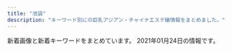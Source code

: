 ```yaml
---
title: "池袋"
description: "キーワード別にの巨乳アジアン・チャイナエステ嬢情報をまとめました。"
---
```


新着画像と新着キーワードをまとめています。
2021年01月24日の情報です。

<DmmAffiliateIns />
<KeywordTable
  shops={
    [
    {
        "url": "http://es-manzokudou.com/",
        "name": "\u6e80\u8db3\u5802",
        "img_links": [
            "http://es-manzokudou.com/uploads/ce9c20b274548d8d7fc88ffba3feb6b8.jpg",
            "http://es-manzokudou.com/uploads/1e5aff376576a255098bc7597386a028.jpg",
            "http://es-manzokudou.com/uploads/6eeb47bf176bb33d310cc4b85e6877cd.jpg",
            "http://es-manzokudou.com/images/index_27.jpg",
            "http://es-manzokudou.com/uploads/efbc511fca65f9baeae51ee52426cc0e.jpg",
            "http://es-manzokudou.com/uploads/c7f77c3ead6ef13dab668a39ed78609c.jpg",
            "http://es-manzokudou.com/uploads/36735dc9d436a790f344c57635a3a44f.jpg",
            "http://es-manzokudou.com/images/index_05.jpg",
            "http://es-manzokudou.com/images/index_21.jpg",
            "http://es-manzokudou.com/uploads/4a9bc6863322924a09070162269c7415.jpg",
            "http://es-manzokudou.com/uploads/0b1795e88117182a477ab05f88143541.jpg",
            "http://es-manzokudou.com/images/index_09.jpg",
            "http://es-manzokudou.com/uploads/b7f36d45469210b381ecb79a0e05a347.jpg",
            "http://es-manzokudou.com/uploads/0796672f7c59948334658998a3c55cdb.jpg",
            "http://es-manzokudou.com/uploads/7b043aa15c9a9920550a2b92ec6be546.jpg",
            "http://es-manzokudou.com/uploads/9f77b9b12f9cf11fcb013974ba368064.jpg",
            "http://es-manzokudou.com/images/index_19.jpg",
            "http://es-manzokudou.com/uploads/200f500725d3f15233d981ad9b5e6b9a.jpg",
            "http://es-manzokudou.com/uploads/33e3f16ac4ad0cce4991bcbf73f4ed57.jpg",
            "http://es-manzokudou.com/images/index_28.jpg",
            "http://es-manzokudou.com/images/index_15.jpg",
            "http://es-manzokudou.com/uploads/d0fdd8f6b16eaf7d5013c7d285fed2e3.jpg",
            "http://es-manzokudou.com/uploads/356177edff3d3b7efc4a77022debc8aa.jpg",
            "http://es-manzokudou.com/images/index_24.jpg",
            "http://es-manzokudou.com/uploads/848e0db3804d1d3c823537204d67f5aa.jpg",
            "http://es-manzokudou.com/images/index_11.jpg",
            "http://es-manzokudou.com/images/index_08.jpg",
            "http://es-manzokudou.com/images/index_16.jpg",
            "http://es-manzokudou.com/images/girls_09.jpg",
            "http://es-manzokudou.com/uploads/c92c85411d427aeda4e82379f413bfc5.jpg",
            "http://es-manzokudou.com/uploads/b3126b220ec550d17cf3d4ceaa0d5f91.jpg",
            "http://es-manzokudou.com/images/index_23.jpg",
            "http://es-manzokudou.com/images/service_09.jpg",
            "http://es-manzokudou.com/images/index_03.jpg",
            "http://es-manzokudou.com/uploads/f66d763bd48ac5f51969e4311ac7af5c.jpg",
            "http://es-manzokudou.com/uploads/801bf12e5eb5d7775a0d06c4314059a8.jpg",
            "http://es-manzokudou.com/images/interior_10.jpg",
            "http://es-manzokudou.com/images/info_07.png",
            "http://es-manzokudou.com/images/index_06.jpg",
            "http://es-manzokudou.com/uploads/275d5f397baa63db8424c86d5d6237cf.jpg",
            "http://es-manzokudou.com/uploads/4638ddb6f986a671b148647ba616100a.jpg",
            "http://es-manzokudou.com/images/info_01.png",
            "http://es-manzokudou.com/uploads/7284e4ffc051cbb8c074a8c30390ce68.jpg",
            "http://es-manzokudou.com/uploads/209ba11412c2c128b5dfbdb8cfef6faa.jpg",
            "http://es-manzokudou.com/uploads/62c2e989f1be95fc8e01be85b464d514.jpg",
            "http://es-manzokudou.com/images/info_05.png",
            "http://es-manzokudou.com/uploads/de54f16df04e0df8ae07ab990b8c9fd2.jpg",
            "http://es-manzokudou.com/images/info_02.png",
            "http://es-manzokudou.com/uploads/dedff2c11ab7aaa841a9cf2747a8406c.jpg",
            "http://es-manzokudou.com/images/link_09.jpg",
            "http://es-manzokudou.com/uploads/6d01aeb80d9d599f91829439c8d1cce9.jpg",
            "http://es-manzokudou.com/images/info_04.png",
            "http://es-manzokudou.com/uploads/e0558d7d118d3983ed620237423a6a17.jpg",
            "http://es-manzokudou.com/images/index_22.jpg",
            "http://es-manzokudou.com/images/index_04.jpg",
            "http://es-manzokudou.com/uploads/da9811a4171f2ec42d7c9a8567e79d8c.jpg",
            "http://es-manzokudou.com/images/index_17.jpg",
            "http://es-manzokudou.com/images/info_09.png",
            "http://es-manzokudou.com/images/index_07.jpg",
            "http://es-manzokudou.com/images/index_13.jpg",
            "http://es-manzokudou.com/uploads/88aa8f906b0332cb40ad4429c8e7b758.jpg",
            "http://es-manzokudou.com/images/index_31.jpg",
            "http://es-manzokudou.com/uploads/40fc21d31595f51aaf89793b1f68617b.jpg",
            "http://es-manzokudou.com/uploads/e29aa67ee54566513e4e34114bfdc7b9.jpg",
            "http://es-manzokudou.com/images/index_01.jpg",
            "http://es-manzokudou.com/uploads/13ab049cc45dea80b43d33b6b7108f00.jpg",
            "http://es-manzokudou.com/images/interior_09.jpg",
            "http://es-manzokudou.com/images/index_14.jpg",
            "http://es-manzokudou.com/uploads/8ec0af3b4889c07ab76ccbed51b2b813.jpg",
            "http://es-manzokudou.com/uploads/d71f74498ca17396d022ba9a4df966f3.jpg",
            "http://es-manzokudou.com/uploads/0d826c16062de1388c242e2f77eb7cd6.jpg",
            "http://es-manzokudou.com/images/index_02.jpg",
            "http://es-manzokudou.com/images/girls_11.jpg",
            "http://www.cmfm2.jp/images/over_thumb_l.png",
            "http://es-manzokudou.com/images/service_10.jpg",
            "http://es-manzokudou.com/images/index_30.jpg",
            "http://es-manzokudou.com/images/index_29.jpg",
            "http://es-manzokudou.com/uploads/d89fe15ae91cbe6757df76651ba2bafb.jpg",
            "http://es-manzokudou.com/uploads/8a1fb58d0b110680c2356994ca8efb25.jpg",
            "http://es-manzokudou.com/uploads/59a8a61377564fb64b48427e84e4243f.jpg"
        ],
        "keywords": {
            "D": 7,
            "87": 8,
            "84": 1,
            "88": 2,
            "C": 10,
            "86": 7
        },
        "station": "JR\u6c60\u888b\u99c5\u6771\u53e3"
    },
    {
        "img_links": [
            "http://tsukinokoi.com/img/staff/155818741107218300.jpg",
            "http://tsukinokoi.com/img/staff/148586605222864500.jpg",
            "http://tsukinokoi.com/img/staff/148586605226742500.jpg",
            "http://tsukinokoi.com/img/staff/155204782386136400.jpg",
            "http://tsukinokoi.com/img/staff/155611310658540500.jpg",
            "http://tsukinokoi.com/img/staff/154673852166026500.jpg",
            "http://tsukinokoi.com/images/bar_staff.png",
            "http://tsukinokoi.com/images/bar_top.png",
            "http://tsukinokoi.com/img/staff/153079932824200700.jpg",
            "http://tsukinokoi.com/img/staff/151584629124140300.jpg",
            "http://tsukinokoi.com/img/staff/144652745411466600.jpg",
            "http://tsukinokoi.com/images/news3.png",
            "http://tsukinokoi.com/images/event/2020/m01.png",
            "http://tsukinokoi.com/images/news1.png",
            "http://tsukinokoi.com/img/staff/152008703796356600.jpg",
            "http://tsukinokoi.com/img/staff/142919725579809100.png",
            "http://tsukinokoi.com/img/staff/148256052554824000.jpg",
            "http://tsukinokoi.com/images/QRcode.png",
            "http://tsukinokoi.com/images/bar_gallery.png",
            "http://tsukinokoi.com/images/pickupGirl2014.png",
            "http://tsukinokoi.com/img/staff/148073918839938900.jpg",
            "http://tsukinokoi.com/img/staff/160622584020640000.jpg"
        ],
        "station": "JR\u6c60\u888b\u99c5\u897f\u53e3",
        "name": "\u6708\u306e\u604b",
        "url": "http://tsukinokoi.com/",
        "keywords": {
            "\u30bb\u30af\u30b7\u30fc": 1
        }
    },
    {
        "url": "http://koi.este.work/",
        "img_links": [
            "http://koi.este.work/mens-esthe.png",
            "http://koi.este.work/2/uploadimg/1577672563.jpg",
            "http://koi.este.work/2/uploadimg/1565558725.jpg",
            "http://koi.este.work/tennai3.jpg",
            "http://koi.este.work/b_girl.png",
            "http://koi.este.work/top.jpg",
            "http://koi.este.work/2/uploadimg/1579481243.jpg",
            "http://koi.este.work/2/uploadimg/1601879728.jpg",
            "http://koi.este.work/tennai.png",
            "http://koi.este.work/tennai2.jpg",
            "http://momipara.jp/img/link/momi88.jpg",
            "http://koi.este.work/t1.jpg",
            "http://koi.este.work/up_5_3_0.jpg",
            "http://koi.este.work/tennai4.jpg",
            "http://koi.este.work/t3.jpg",
            "http://koi.este.work/b_news.png"
        ],
        "name": "\u604b",
        "keywords": {
            "85": 6,
            "C": 12,
            "D": 18,
            "86": 6,
            "83": 18
        },
        "station": "JR\u6c60\u888b\u99c5\u897f\u53e3"
    },
    {
        "img_links": [
            "https://www.aroma-angels.net/images/mc_1_1_268.jpg",
            "https://www.aroma-angels.net/images/up_5_26_0.jpg",
            "https://www.aroma-angels.net/images/ml_11_1_314.jpg",
            "https://www.aroma-angels.net/images/ml_11_1_1338.jpg",
            "https://www.aroma-angels.net/images/mc_1_2_105.jpg",
            "https://www.aroma-angels.net/images/mt_10_1_105.jpg",
            "https://www.aroma-angels.net/images/up_5_25_0.jpg",
            "https://www.aroma-angels.net/images/ml_11_1_2202.jpg",
            "https://www.aroma-angels.net/images/ml_11_1_1411.jpg",
            "https://www.aroma-angels.net/images/mc_1_1_508.jpg",
            "https://www.aroma-angels.net/images/mc_1_1_2202.jpg",
            "https://www.aroma-angels.net/images/up_5_14_0.jpg",
            "https://www.aroma-angels.net/images/up_5_12_0.jpg",
            "https://www.aroma-angels.net/images/ml_11_1_446.jpg",
            "https://www.aroma-angels.net/images/mc_1_2_1092.jpg",
            "https://www.aroma-angels.net/images/mc_1_1_208.jpg",
            "https://www.aroma-angels.net/images/ml_11_1_241.jpg",
            "https://www.aroma-angels.net/images/mc_1_1_1285.jpg",
            "https://www.aroma-angels.net/images/ml_11_1_144.jpg",
            "https://www.aroma-angels.net/images/ml_11_1_105.jpg",
            "https://www.aroma-angels.net/images/ml_11_1_960.jpg",
            "https://www.aroma-angels.net/images/link/link_27.jpg",
            "https://www.aroma-angels.net/images/mc_1_2_314.jpg",
            "https://www.aroma-angels.net/images/mc_1_2_144.jpg",
            "https://www.aroma-angels.net/images/ml_11_1_1064.jpg",
            "https://www.aroma-angels.net/images/up_5_5_0.jpg",
            "https://www.aroma-angels.net/images/up_5_27_0.jpg",
            "https://www.aroma-angels.net/images/up_5_15_0.jpg",
            "https://www.aroma-angels.net/images/mc_1_1_882.jpg",
            "https://www.aroma-angels.net/asset/img/top.jpg",
            "https://www.aroma-angels.net/images/mc_1_1_425.jpg",
            "https://www.aroma-angels.net/images/mt_10_1_446.jpg",
            "https://estama.jp/assets_new/default/pc/img/page/link/estama_200_40.png",
            "https://www.aroma-angels.net/images/mt_10_1_144.jpg",
            "https://www.aroma-angels.net/images/ml_11_1_505.jpg",
            "https://www.aroma-angels.net/asset/img/spacer_gallery.png",
            "https://www.aroma-angels.net/images/mt_10_1_505.jpg",
            "https://www.aroma-angels.net/images/mc_1_1_1092.jpg",
            "https://www.aroma-angels.net/images/ml_11_1_268.jpg",
            "https://menlog.net/link/menlog20040.jpg",
            "https://www.aroma-angels.net/images/ml_11_1_1698.jpeg",
            "https://www.aroma-angels.net/images/up_5_6_0.jpg",
            "https://www.aroma-angels.net/images/up_5_22_0.jpg",
            "https://www.aroma-angels.net/images/mc_1_3_314.jpg",
            "https://www.aroma-angels.net/images/up_5_18_0.jpg",
            "https://www.aroma-angels.net/images/ml_11_1_445.jpg",
            "https://www.aroma-angels.net/images/up_5_19_0.jpg",
            "https://www.aroma-angels.net/images/mc_1_1_314.jpg",
            "https://www.aroma-angels.net/images/mc_1_1_1011.jpg",
            "https://www.aroma-angels.net/images/ml_11_1_208.jpg",
            "https://www.aroma-angels.net/images/ml_11_1_882.jpg",
            "https://www.aroma-angels.net/images/link/link_34.jpg",
            "https://www.aroma-angels.net/asset/img/spacer900x360.png",
            "https://www.aroma-angels.net/images/up_5_17_0.jpg",
            "https://www.aroma-angels.net/images/link/link_31.jpg",
            "https://www.aroma-angels.net/images/ml_11_1_508.jpg",
            "https://www.aroma-angels.net/images/mc_1_1_105.jpg",
            "https://www.aroma-angels.net/images/mc_1_1_144.jpg",
            "https://www.aroma-angels.net/images/up_5_8_0.jpg",
            "https://www.aroma-angels.net/images/up_5_7_0.jpg",
            "https://www.aroma-angels.net/images/ml_11_1_425.jpg",
            "https://www.aroma-angels.net/images/ml_11_1_1285.jpg",
            "https://www.aroma-angels.net/images/mt_10_1_508.jpg",
            "https://www.aroma-angels.net/asset/img/spacer300x450.png",
            "https://www.aroma-angels.net/asset/img/top2.jpg",
            "https://www.aroma-angels.net/images/ml_11_1_239.jpg",
            "https://www.aroma-angels.net/images/up_5_13_0.jpg",
            "https://www.aroma-angels.net/images/ml_11_1_507.jpg",
            "https://www.aroma-angels.net/images/link/link_19.jpg",
            "https://www.aroma-angels.net/images/up_5_11_0.jpeg",
            "https://www.aroma-angels.net/images/ml_11_1_240.jpg",
            "https://www.aroma-angels.net/images/link/link_15.jpg",
            "https://www.aroma-angels.net/images/mc_1_1_505.jpg",
            "https://www.aroma-angels.net/images/up_5_23_0.jpg",
            "https://www.aroma-angels.net/images/mc_1_1_445.jpg",
            "https://www.aroma-angels.net/images/mc_1_2_268.jpg",
            "https://www.aroma-angels.net/images/mc_1_2_445.jpg",
            "https://www.aroma-angels.net/images/up_5_10_0.jpg",
            "https://www.aroma-angels.net/images/mc_1_1_446.jpg",
            "https://www.aroma-angels.net/images/ml_11_1_1011.jpg",
            "https://www.aroma-angels.net/images/ml_11_1_506.jpg",
            "https://www.aroma-angels.net/images/ml_11_1_1092.jpg",
            "https://www.aroma-angels.net/images/ml_11_1_1272.jpg",
            "https://www.aroma-angels.net/images/up_5_9_0.jpg"
        ],
        "name": "AromaAngels\uff5e\u6c60\u888b\u30a2\u30ed\u30de\u30a8\u30f3\u30b8\u30a7\u30eb\u30ba\uff5e",
        "station": "JR\u6c60\u888b\u99c5\u897f\u53e3",
        "keywords": {
            "D": 15,
            "85": 10,
            "E": 2,
            "83": 2,
            "87": 6,
            "86": 6,
            "C": 45,
            "88": 5
        },
        "url": "https://www.aroma-angels.net/"
    },
    {
        "img_links": [
            "http://salon-arm.com/img/att.jpg",
            "http://salon-arm.com/pic/head.png",
            "http://salon-arm.com/staff/ai/01.jpg",
            "http://salon-arm.com/staff/yuuka/01mb.jpg",
            "http://salon-arm.com/staff/saya/01mb.jpg",
            "http://salon-arm.com/staff/rika/01.jpg",
            "http://salon-arm.com/staff/emi/01mb.jpg",
            "http://salon-arm.com/staff/kaori/01mb.jpg",
            "http://salon-arm.com/staff/mai/01mb.jpg",
            "http://salon-arm.com/i/files/homeimg.jpg",
            "http://salon-arm.com/staff/reina/01.jpg",
            "http://salon-arm.com/staff/ringo/01mb.jpg",
            "http://salon-arm.com/staff/yuuka/01.jpg",
            "http://salon-arm.com/staff/mai/01.jpg",
            "http://salon-arm.com/staff/ai/01mb.jpg",
            "http://salon-arm.com/img/ttl_concept.png",
            "http://salon-arm.com/staff/ichigo/01mb.jpg",
            "http://salon-arm.com/staff/nana/01.jpg",
            "http://salon-arm.com/pic/top.png",
            "http://salon-arm.com/staff/ichigo/01.jpg",
            "http://salon-arm.com/img/ttl_staff.png",
            "http://salon-arm.com/staff/nana/01mb.jpg",
            "http://salon-arm.com/staff/saya/01.jpg",
            "http://salon-arm.com/staff/kaori/01.jpg",
            "http://salon-arm.com/staff/midori/01.jpg",
            "http://salon-arm.com/staff/reina/01mb.jpg",
            "http://salon-arm.com/img/ttl_mobile.png",
            "http://salon-arm.com/staff/midori/01mb.jpg",
            "http://salon-arm.com/img/ttl_line.png",
            "http://salon-arm.com/staff/emi/01.jpg",
            "http://salon-arm.com/img/ttl_tnew.png",
            "http://salon-arm.com/staff/rika/01mb.jpg",
            "http://salon-arm.com/staff/ringo/01.jpg"
        ],
        "station": "JR\u6c60\u888b\u99c5\u897f\u53e3",
        "keywords": {
            "C": 21
        },
        "name": "\u30a2\u30ed\u30de\u30ed\u30de\u30f3\u30b9",
        "url": "http://salon-arm.com/"
    },
    {
        "name": "\u6e80\u6708\u5802",
        "station": "JR\u6c60\u888b\u99c5\u897f\u53e3",
        "img_links": [
            "http://mangetsudou.tyo.cm/photos/sites/90/2019/12/2019122604555915.jpg",
            "http://mangetsudou.tyo.cm/images/news1.jpg",
            "http://mangetsudou.tyo.cm/images/mobile.jpg",
            "http://mangetsudou.tyo.cm/images/room3.jpg",
            "http://mangetsudou.tyo.cm/images/room4.jpg",
            "http://mangetsudou.tyo.cm/images/s_staff.jpg",
            "http://mangetsudou.tyo.cm/photos/sites/90/2019/12/2019122604283512.jpg",
            "http://mangetsudou.tyo.cm/images/room5.jpg",
            "http://mangetsudou.tyo.cm/images/s_link.jpg",
            "http://mangetsudou.tyo.cm/images/news3.jpg",
            "http://mangetsudou.tyo.cm/photos/sites/90/2019/12/2019122604250975.jpg",
            "http://mangetsudou.tyo.cm/images/room6.jpg",
            "http://mangetsudou.tyo.cm/images/pick.jpg",
            "http://mangetsudou.tyo.cm/images/top.jpg",
            "http://mangetsudou.tyo.cm/images/news.jpg",
            "http://mangetsudou.tyo.cm/photos/sites/90/2019/12/2019122604250927.jpg",
            "http://mangetsudou.tyo.cm/images/room1.jpg",
            "http://mangetsudou.tyo.cm/images/room2.jpg"
        ],
        "url": "http://mangetsudou.tyo.cm/",
        "keywords": {
            "84": 4,
            "D": 2,
            "80": 2,
            "C": 18,
            "83": 2
        }
    },
    {
        "station": "JR\u6c60\u888b\u99c5\u6771\u53e3",
        "keywords": {},
        "url": "http://manian-ikebukuro.com/",
        "img_links": [
            "http://manian-ikebukuro.com/image/cast/cast_74_2_l.jpg",
            "http://manian-ikebukuro.com/image/cast/cast_70_1_s.jpg",
            "http://manian-ikebukuro.com/image/cast/10x10.jpg",
            "http://manian-ikebukuro.com/image/cast/cast_64_1_l.jpg",
            "http://manian-ikebukuro.com/img/news3.png",
            "http://manian-ikebukuro.com/img/spSite.jpg",
            "http://manian-ikebukuro.com/image/cast/cast_80_2_l.jpg",
            "http://manian-ikebukuro.com/img/QRcode.png",
            "http://manian-ikebukuro.com/img/pickupGirl.png",
            "http://manian-ikebukuro.com/image/cast/cast_70_1_l.jpg",
            "http://manian-ikebukuro.com/image/cast/cast_71_1_l.jpg",
            "http://manian-ikebukuro.com/image/cast/cast_6_1_l.jpg",
            "http://manian-ikebukuro.com/image/cast/cast_64_1_s.jpg",
            "http://manian-ikebukuro.com/image/cast/cast_69_1_l.jpg",
            "http://manian-ikebukuro.com/image/cast/no_image.jpg",
            "http://manian-ikebukuro.com/image/cast/cast_74_1_s.jpg",
            "http://manian-ikebukuro.com/image/cast/cast_80_1_l.jpg",
            "http://manian-ikebukuro.com/img/news1.png",
            "http://manian-ikebukuro.com/sp/img/tel.png",
            "http://manian-ikebukuro.com/image/cast/cast_70_2_l.jpg",
            "http://manian-ikebukuro.com/image/cast/cast_68_1_s.jpg",
            "http://manian-ikebukuro.com/image/cast/cast_6_2_l.jpg",
            "http://manian-ikebukuro.com/image/cast/cast_6_1_s.jpg",
            "http://manian-ikebukuro.com/image/cast/cast_71_1_s.jpg",
            "http://manian-ikebukuro.com/image/cast/cast_73_1_l.jpg",
            "http://manian-ikebukuro.com/image/cast/cast_68_2_l.jpg",
            "http://manian-ikebukuro.com/image/cast/cast_73_1_s.jpg",
            "http://manian-ikebukuro.com/image/cast/cast_67_2_l.jpg",
            "http://manian-ikebukuro.com/image/cast/cast_75_1_l.jpg",
            "http://manian-ikebukuro.com/img/header0.jpg",
            "http://manian-ikebukuro.com/image/cast/cast_68_1_l.jpg",
            "http://manian-ikebukuro.com/image/cast/cast_77_1_l.jpg",
            "http://manian-ikebukuro.com/img/tel.png",
            "http://manian-ikebukuro.com/img/bar_profile.png",
            "http://manian-ikebukuro.com/image/cast/cast_75_1_s.jpg",
            "http://manian-ikebukuro.com/image/cast/cast_74_1_l.jpg",
            "http://manian-ikebukuro.com/image/cast/cast_77_2_l.jpg",
            "http://manian-ikebukuro.com/image/cast/cast_67_1_s.jpg",
            "http://manian-ikebukuro.com/img/bar_staff.png",
            "http://manian-ikebukuro.com/image/cast/cast_80_1_s.jpg",
            "http://manian-ikebukuro.com/image/cast/cast_47_1_l.jpg",
            "http://manian-ikebukuro.com/image/cast/cast_69_2_l.jpg",
            "http://manian-ikebukuro.com/image/cast/cast_63_1_s.jpg",
            "http://manian-ikebukuro.com/image/cast/cast_77_1_s.jpg",
            "http://manian-ikebukuro.com/image/cast/cast_64_2_l.jpg",
            "http://manian-ikebukuro.com/image/cast/cast_73_2_l.jpg",
            "http://manian-ikebukuro.com/image/cast/cast_69_1_s.jpg",
            "http://manian-ikebukuro.com/img/line1.jpg",
            "http://manian-ikebukuro.com/image/cast/cast_47_2_l.jpg",
            "http://manian-ikebukuro.com/image/cast/cast_67_1_l.jpg",
            "http://manian-ikebukuro.com/image/cast/cast_47_1_s.jpg",
            "http://manian-ikebukuro.com/image/cast/cast_75_2_l.jpg",
            "http://manian-ikebukuro.com/image/cast/cast_2_1_s.jpg",
            "http://manian-ikebukuro.com/image/cast/cast_71_2_l.jpg"
        ],
        "name": "\u6d17\u4f53\u30de\u30cb\u30a2"
    },
    {
        "name": "CoCo8 \u30b3\u30b3\u30a8\u30a4\u30c8",
        "img_links": [
            "http://www.coco-8.jp/_src/36820891/cam3.png",
            "http://www.coco-8.jp/_src/36742640/b.png",
            "http://www.coco-8.jp/_src/36741636/5.jpg",
            "http://www.coco-8.jp/_src/36742638/b.png",
            "http://www.coco-8.jp/_src/36746692/g3.jpg",
            "http://www.coco-8.jp/_src/36741639/2.jpg",
            "http://www.coco-8.jp/_src/36742642/b.png",
            "http://www.coco-8.jp/_src/36742780/s3.jpg",
            "http://www.coco-8.jp/_src/36746641/risa.jpg",
            "http://www.coco-8.jp/_src/36741671/2.jpg",
            "http://www.coco-8.jp/_src/36742714/s2.jpg",
            "http://www.coco-8.jp/_src/37791754/smartselect_20191212-140919_wechat.jpg",
            "http://www.coco-8.jp/_src/36746379/aki.jpg",
            "http://www.coco-8.jp/_src/36746682/g.jpg",
            "http://www.coco-8.jp/_src/36742462/5.jpg",
            "http://www.coco-8.jp/_src/37791773/wechatimg437_20201113100952153.jpg",
            "http://www.coco-8.jp/_src/36742458/1.jpg",
            "http://www.coco-8.jp/_src/36746704/g5.png",
            "http://www.coco-8.jp/_src/36742791/s4.jpg",
            "http://www.coco-8.jp/_src/36742644/sayuri.jpg",
            "http://www.coco-8.jp/_src/49977665/wechatimg437_20201113100952153.jpg",
            "http://www.coco-8.jp/_src/36741638/4.jpg",
            "http://www.coco-8.jp/_src/36746320/sayuri.jpg",
            "http://www.coco-8.jp/_src/36742655/down.png",
            "http://www.coco-8.jp/_src/36741678/down.png",
            "http://www.coco-8.jp/_src/36746635/iwa1.jpg",
            "http://www.coco-8.jp/_src/36742658/s1.jpg",
            "http://www.coco-8.jp/_src/36741674/5.jpg",
            "http://www.coco-8.jp/_src/36746714/b.png",
            "http://www.coco-8.jp/_src/36746395/lineline.png",
            "http://www.coco-8.jp/_src/36741640/1.jpg",
            "http://www.coco-8.jp/_src/36741637/3.jpg",
            "http://www.coco-8.jp/_src/36742459/2.jpg",
            "http://www.coco-8.jp/_src/36743040/s5.jpg",
            "http://www.coco-8.jp/_src/36742630/b.png",
            "http://www.coco-8.jp/_src/36712010/sayuri.jpg",
            "http://www.coco-8.jp/_src/36746345/maya.jpg",
            "http://www.coco-8.jp/_src/36746331/lineline.png",
            "http://www.coco-8.jp/_src/36746732/road2.png",
            "http://www.coco-8.jp/_src/36746351/lineline.png",
            "http://www.coco-8.jp/_src/36746633/lineline.png",
            "http://www.coco-8.jp/_src/36746636/iwa1.jpg",
            "http://www.coco-8.jp/_src/36741672/4.jpg",
            "http://www.coco-8.jp/_src/49977786/wechatimg336_20201102105038881.jpg",
            "http://www.coco-8.jp/_src/49977785/wechatimg336_20201102105038881.jpg",
            "http://www.coco-8.jp/_src/36741673/3.jpg",
            "http://www.coco-8.jp/_src/36813492/cam2.jpg",
            "http://www.coco-8.jp/_src/36746639/lineline.png",
            "http://www.coco-8.jp/_src/36742461/4.jpg",
            "http://www.coco-8.jp/_src/49977789/lineline.png",
            "http://www.coco-8.jp/_src/36815290/cam.png",
            "http://www.coco-8.jp/_src/36820892/cam3.png",
            "http://www.coco-8.jp/_src/36746688/g2.jpg",
            "http://www.coco-8.jp/_src/36746346/maya.jpg",
            "http://www.coco-8.jp/_src/36746702/g6.jpg",
            "http://www.coco-8.jp/_src/36741670/1.jpg",
            "http://www.coco-8.jp/_src/36746380/aki.jpg",
            "http://www.coco-8.jp/_src/36746397/mei1.jpg",
            "http://www.coco-8.jp/_src/36742460/3.jpg",
            "http://www.coco-8.jp/_src/37791774/wechatimg437_20201113100952153.jpg",
            "http://www.coco-8.jp/_src/49977773/wechatimg437_20201113100952153.jpg",
            "http://www.coco-8.jp/_src/36746642/risa.jpg",
            "http://www.coco-8.jp/_src/36813493/cam2.jpg",
            "http://www.coco-8.jp/_src/37791789/lineline.png",
            "http://www.coco-8.jp/_src/36746398/mei1.jpg",
            "http://www.coco-8.jp/_src/36742636/b.png",
            "http://www.coco-8.jp/_src/49632727/wechatimg336_20201102105038881.jpg",
            "http://www.coco-8.jp/_src/36745876/pic1.jpg",
            "http://www.coco-8.jp/_src/36746644/lineline.png",
            "http://www.coco-8.jp/_src/36745880/pic2.jpg",
            "http://www.coco-8.jp/_src/49632559/wechatimg336_20201102105038881.jpg"
        ],
        "keywords": {
            "90": 1,
            "86": 2,
            "88": 1
        },
        "url": "http://www.coco-8.jp/",
        "station": "JR\u6c60\u888b\u99c5\u897f\u53e3"
    },
    {
        "keywords": {
            "82": 1,
            "C": 19,
            "86": 1,
            "87": 1,
            "88": 1,
            "83": 3,
            "85": 2,
            "84": 2
        },
        "url": "http://awakoku.net/",
        "img_links": [
            "http://awakoku.net/girls/ami1.jpg",
            "http://awakoku.net/girls/nagisa2.jpg",
            "http://awakoku.net/girls/nana2.jpg",
            "http://awakoku.net/girls/misaki1.jpg",
            "http://awakoku.net/girls/hana1.jpg",
            "http://awakoku.net/girls/kana2.jpg",
            "http://manpuku-web2.sakura.ne.jp/awakoku/image/header.jpg",
            "http://awakoku.net/girls/yuri1.jpg",
            "http://awakoku.net/girls/mina1.jpg",
            "http://awakoku.net/girls/nana1.jpg",
            "http://awakoku.net/girls/hana2.jpg",
            "http://awakoku.net/girls/noimage.jpg",
            "http://awakoku.net/image/pickup.jpg",
            "http://awakoku.net/girls/kana1.jpg",
            "http://awakoku.net/girls/yuri2.jpg",
            "http://awakoku.net/girls/yumi.jpg",
            "http://awakoku.net/girls/nagisa1.jpg",
            "http://awakoku.net/girls/mina2.jpg",
            "http://awakoku.net/girls/misaki2.jpg"
        ],
        "name": "\u30a2\u30ef\u56fd\u515a",
        "station": "JR\u6c60\u888b\u99c5\u897f\u53e3"
    },
    {
        "station": "JR\u6c60\u888b\u99c5\u897f\u53e3",
        "url": "http://monaliza.xyz/",
        "keywords": {
            "C": 8
        },
        "name": "MONA\u30fbLIZA \u30e2\u30ca\u30fb\u30ea\u30b6",
        "img_links": [
            "http://monaliza.xyz/images/r02.jpg",
            "http://monaliza.xyz/images/index_c3.jpg",
            "http://monaliza.xyz/images/index_c2.jpg",
            "http://monaliza.xyz/images/gallery_image01b.jpg",
            "http://monaliza.xyz/images/r01.jpg",
            "http://monaliza.xyz/images/r03.jpg",
            "http://monaliza.xyz/images/yuki.jpg",
            "http://monaliza.xyz/images/aoyi.jpg",
            "http://monaliza.xyz/images/r04.jpg",
            "http://monaliza.xyz/images/g4.jpg",
            "http://monaliza.xyz/images/top.jpg",
            "http://monaliza.xyz/images/mobile.jpg",
            "http://monaliza.xyz/images/g6.jpg",
            "http://monaliza.xyz/images/g7.jpg",
            "http://monaliza.xyz/images/index_c1.jpg"
        ]
    },
    {
        "url": "https://www.relax-es.net/",
        "station": "JR\u6c60\u888b\u99c5\u897f\u53e3(\u5317)",
        "img_links": [
            "https://www.relax-es.net/img/uploadfile/imgpc01601601975.jpg",
            "https://www.relax-es.net/w160-p400/img/uploadfile/imgpc01601602269.jpg",
            "https://www.relax-es.net/img/bana02.jpg",
            "https://www.relax-es.net/img/bana07.jpg",
            "https://www.relax-es.net/img/bana03.jpg",
            "https://www.relax-es.net/w90-p90/img/uploadfile/imgpc01608535826.jpg",
            "https://www.relax-es.net/w160-p400/img/uploadfile/imgpc01601942105.jpg",
            "https://www.relax-es.net/img/uploadfile/imgpc01608535783.jpg",
            "https://www.relax-es.net/img/num1.png",
            "https://www.relax-es.net/img/uploadfile/img_1601600707.jpg",
            "https://www.relax-es.net/img/syscard.png",
            "https://www.relax-es.net/w90-p90/img/uploadfile/imgpc01601602676.jpg",
            "https://www.relax-es.net/img/kantan.jpg",
            "https://www.relax-es.net/img/icon/new.png",
            "https://www.relax-es.net/w90-p90/img/uploadfile/imgpc01608535783.jpg",
            "https://www.relax-es.net/img/companioncoment.png",
            "https://www.relax-es.net/w160-p400/img/uploadfile/imgpc01601602188.jpg",
            "https://www.relax-es.net/img/uploadfile/imgpc01601602188.jpg",
            "https://www.relax-es.net/img/uploadfile/imgpc01601942105.jpg",
            "https://www.relax-es.net/img/uploadfile/imgpc01601602761.jpg",
            "https://www.relax-es.net/img/uploadfile/imgpc01601602676.jpg",
            "https://www.relax-es.net/w300-p200/img/uploadfile/imgpc01601602761.jpg",
            "https://www.relax-es.net/w160-p400/img/uploadfile/imgpc01601942123.jpg",
            "https://www.relax-es.net/w160-p400/img/uploadfile/imgpc01608535915.jpg",
            "https://www.relax-es.net/w160-p400/img/uploadfile/imgpc01601602443.jpg",
            "https://www.relax-es.net/w90-p90/img/uploadfile/imgpc01601603008.jpg",
            "https://www.relax-es.net/w90-p90/img/uploadfile/imgpc01601602326.jpg",
            "https://www.relax-es.net/img/bana01.jpg",
            "https://www.relax-es.net/w90-p90/img/uploadfile/imgpc01601942092.jpg",
            "https://www.relax-es.net/w90-p90/img/uploadfile/imgpc01601942105.jpg",
            "https://www.relax-es.net/w200-p300/img/uploadfile/imgpc01608535915.jpg",
            "https://www.relax-es.net/w200-p300/img/uploadfile/imgpc01601601975.jpg",
            "https://www.relax-es.net/w160-p400/img/uploadfile/imgpc01601602761.jpg",
            "https://www.relax-es.net/w160-p400/img/uploadfile/imgpc01608535826.jpg",
            "https://www.relax-es.net/w160-p400/img/uploadfile/imgpc01601601781.jpg",
            "https://www.relax-es.net/w160-p400/img/uploadfile/imgpc01608535783.jpg",
            "https://www.relax-es.net/w200-p300/img/uploadfile/imgpc01601602890.jpg",
            "https://www.relax-es.net/img/uploadfile/imgpc01601602269.jpg",
            "https://www.relax-es.net/img/num4.png",
            "https://www.relax-es.net/img/uploadfile/imgpc01608535915.jpg",
            "https://www.relax-es.net/img/uploadfile/imgpc01601602970.jpg",
            "https://www.relax-es.net/w90-p90/img/uploadfile/imgpc01601602890.jpg",
            "https://www.relax-es.net/img/uploadfile/imgpc01601603008.jpg",
            "https://www.relax-es.net/img/uploadfile/imgpc01601601781.jpg",
            "https://www.relax-es.net/w160-p400/img/uploadfile/imgpc01601602403.jpg",
            "https://www.relax-es.net/w200-p300/img/uploadfile/imgpc01601602269.jpg",
            "https://www.relax-es.net/img/area.jpg",
            "https://www.relax-es.net/w90-p90/img/uploadfile/imgpc01601602970.jpg",
            "https://www.relax-es.net/w160-p400/img/uploadfile/imgpc01601602970.jpg",
            "https://www.relax-es.net/img/bana05.jpg",
            "https://www.relax-es.net/img/bana10.jpg",
            "https://www.relax-es.net/img/uploadfile/imgpc01601942123.jpg",
            "https://www.relax-es.net/img/bana04.jpg",
            "https://www.relax-es.net/w160-p400/img/uploadfile/imgpc01608535716.jpg",
            "https://www.relax-es.net/img/uploadfile/imgpc01608535716.jpg",
            "https://www.relax-es.net/w90-p90/img/uploadfile/imgpc01608535716.jpg",
            "https://www.relax-es.net/img/uploadfile/img_1601600792.jpg",
            "https://www.relax-es.net/img/uploadfile/imgpc01601942165.jpg",
            "https://www.relax-es.net/w160-p400/img/uploadfile/imgpc01601602016.jpg",
            "https://www.relax-es.net/w160-p400/img/uploadfile/imgpc01601942142.jpg",
            "https://www.relax-es.net/w200-p300/img/uploadfile/imgpc01608535826.jpg",
            "https://www.relax-es.net/w160-p400/img/uploadfile/imgpc01601601975.jpg",
            "https://www.relax-es.net/w200-p80/img/uploadfile/imgpc01601602761.jpg",
            "https://www.relax-es.net/w200-p300/img/uploadfile/imgpc01601942165.jpg",
            "https://www.relax-es.net/w160-p400/img/uploadfile/imgpc01601942092.jpg",
            "https://www.relax-es.net/img/uploadfile/imgpc01601942092.jpg",
            "https://www.relax-es.net/img/uploadfile/imgpc01601602443.jpg",
            "https://www.relax-es.net/w160-p400/img/uploadfile/imgpc01601602890.jpg",
            "https://www.relax-es.net/w160-p400/img/uploadfile/imgpc01601603008.jpg",
            "https://www.relax-es.net/w160-p400/img/uploadfile/imgpc01601942165.jpg",
            "https://www.relax-es.net/w160-p400/img/uploadfile/imgpc01601602676.jpg",
            "https://www.relax-es.net/w160-p400/img/uploadfile/imgpc01601602326.jpg",
            "https://www.relax-es.net/w200-p300/img/uploadfile/imgpc01601601781.jpg",
            "https://www.relax-es.net/img/num2.png",
            "https://www.relax-es.net/img/num3.png",
            "https://www.relax-es.net/w90-p90/img/uploadfile/imgpc01601602443.jpg",
            "https://www.relax-es.net/w200-p300/img/uploadfile/imgpc01601602676.jpg",
            "https://www.relax-es.net/img/num5.png",
            "https://www.relax-es.net/img/uploadfile/imgpc01608535826.jpg",
            "https://www.relax-es.net/img/uploadfile/1601603998.png",
            "https://www.relax-es.net/img/uploadfile/imgpc01601602890.jpg"
        ],
        "name": "New RELAX TIME",
        "keywords": {
            "D": 47,
            "87": 22,
            "88": 57,
            "E": 62,
            "C": 35,
            "90": 13,
            "89": 50,
            "F": 33
        }
    },
    {
        "station": "JR\u6c60\u888b\u99c5\u6771\u53e3",
        "img_links": [
            "http://hanamizuki.jpn.cm/images/room2.jpg",
            "http://hanamizuki.jpn.cm/photos/sites/43/2017/11/2017110204162215.jpg",
            "http://hanamizuki.jpn.cm/images/room3.jpg",
            "http://hanamizuki.jpn.cm/photos/sites/43/2017/11/2017110204161468.jpg",
            "http://hanamizuki.jpn.cm/images/mobile.png",
            "http://hanamizuki.jpn.cm/images/nbj2.jpg",
            "http://hanamizuki.jpn.cm/photos/sites/43/2019/12/2019122511054726.jpg",
            "http://hanamizuki.jpn.cm/images/room4.jpg",
            "http://hanamizuki.jpn.cm/images/room1.jpg",
            "http://hanamizuki.jpn.cm/images/s_link.png",
            "http://hanamizuki.jpn.cm/photos/sites/43/2019/12/2019122511054178.jpg",
            "http://hanamizuki.jpn.cm/images/top.png",
            "http://hanamizuki.jpn.cm/images/s_news.png",
            "http://hanamizuki.jpn.cm/images/s_staff.png"
        ],
        "name": "\u6c34\u6728\u82b1",
        "url": "http://hanamizuki.jpn.cm/",
        "keywords": {
            "88": 1,
            "H": 2,
            "95": 1
        }
    },
    {
        "url": "http://www.i-rlx.info/",
        "img_links": [
            "http://www.i-rlx.info/images/index_10.jpg",
            "http://www.i-rlx.info/images/index_24.jpg",
            "http://www.i-rlx.info/images/rec_16.jpg",
            "http://www.i-rlx.info/images/upload/thumb/95e8548329763630.jpg",
            "http://www.i-rlx.info/images/upload/d9467bde93e01a59.jpg",
            "http://www.i-rlx.info/girl/07.jpg",
            "http://www.i-rlx.info/images/upload/thumb/22c78aefa047b678.jpg",
            "http://www.i-rlx.info/images/index_33.jpg",
            "http://www.i-rlx.info/images/index_19.jpg",
            "http://www.i-rlx.info/images/info.jpg",
            "http://www.i-rlx.info/images/index_36.jpg",
            "http://www.i-rlx.info/images/index_17.jpg",
            "http://www.i-rlx.info/images/upload/thumb/7b4c8b9d49e714ee.jpg",
            "http://www.i-rlx.info/images/index_37.jpg",
            "http://www.i-rlx.info/images/upload/bb8a47bc98c64e87.jpg",
            "http://www.i-rlx.info/images/upload/dc8f1b616e622b2a.jpg",
            "http://www.i-rlx.info/images/upload/5f15caf7f272770f.jpg",
            "http://www.i-rlx.info/images/sub_18.jpg",
            "http://www.i-rlx.info/images/index_34.jpg",
            "http://www.i-rlx.info/images/upload/bc0752fe4e53b8c6.jpg",
            "http://www.i-rlx.info/girl/02.jpg",
            "http://www.i-rlx.info/images/upload/eeb5d9caa554018e.jpg",
            "http://www.i-rlx.info/images/index_18.jpg",
            "http://www.i-rlx.info/i/girl/04.jpg",
            "http://www.i-rlx.info/images/index_03.jpg",
            "http://www.i-rlx.info/images/upload/19b76df66faf0b12.jpg",
            "http://www.i-rlx.info/images/upload/thumb/ac8e7ec3ac179feb.jpg",
            "http://www.i-rlx.info/images/upload/thumb/9e42414005a99f48.jpg",
            "http://www.i-rlx.info/images/index_22.jpg",
            "http://www.i-rlx.info/images/03.jpg",
            "http://www.i-rlx.info/images/index_02.jpg",
            "http://www.i-rlx.info/images/upload/7b4c8b9d49e714ee.jpg",
            "http://www.i-rlx.info/images/index_31.jpg",
            "http://www.i-rlx.info/images/upload/thumb/b0bbe23232bed8aa.jpg",
            "http://www.i-rlx.info/images/upload/b0bbe23232bed8aa.jpg",
            "http://www.i-rlx.info/images/index_09.jpg",
            "http://www.i-rlx.info/images/index_15.jpg",
            "http://www.i-rlx.info/images/upload/thumb/bb8a47bc98c64e87.jpg",
            "http://www.i-rlx.info/i/girl/01.jpg",
            "http://www.i-rlx.info/images/index_26.jpg",
            "http://www.i-rlx.info/images/upload/ac8e7ec3ac179feb.jpg",
            "http://www.i-rlx.info/images/upload/thumb/5f15caf7f272770f.jpg",
            "http://www.i-rlx.info/girl/017.jpg",
            "http://www.i-rlx.info/images/upload/4d0e657eefdddf42.jpg",
            "http://www.i-rlx.info/images/index_39.jpg",
            "http://www.i-rlx.info/images/index_07.jpg",
            "http://www.i-rlx.info/images/index_13.jpg",
            "http://www.i-rlx.info/girl/04.jpg",
            "http://www.i-rlx.info/images/upload/thumb/bb2bfea87a6127cc.jpg",
            "http://www.i-rlx.info/images/upload/thumb/19b76df66faf0b12.jpg",
            "http://www.i-rlx.info/i/room/r04.jpg",
            "http://www.i-rlx.info/i/girl/03.jpg",
            "http://www.i-rlx.info/images/upload/thumb/7d800b2f3fde617b.jpg",
            "http://www.i-rlx.info/images/upload/95e8548329763630.jpg",
            "http://www.i-rlx.info/images/sub_21.jpg",
            "http://www.i-rlx.info/girl/08.jpg",
            "http://www.i-rlx.info/images/index_29.jpg",
            "http://www.i-rlx.info/images/upload/thumb/bc0752fe4e53b8c6.jpg",
            "http://www.i-rlx.info/images/index_21.jpg",
            "http://www.i-rlx.info/images/staff_16.jpg",
            "http://www.i-rlx.info/images/index_04.jpg",
            "http://www.i-rlx.info/i/room/r01.jpg",
            "http://www.i-rlx.info/i/girl/05.jpg",
            "http://www.i-rlx.info/images/rec.jpg",
            "http://www.i-rlx.info/images/upload/thumb/d9467bde93e01a59.jpg",
            "http://www.i-rlx.info/images/upload/thumb/4d0e657eefdddf42.jpg",
            "http://www.i-rlx.info/images/upload/bb2bfea87a6127cc.jpg",
            "http://www.i-rlx.info/images/upload/549fe7e03db1e8fc.jpg",
            "http://www.i-rlx.info/images/upload/thumb/dc8f1b616e622b2a.jpg",
            "http://www.i-rlx.info/images/index_12.jpg",
            "http://www.i-rlx.info/images/index_30.jpg",
            "http://www.i-rlx.info/images/index_23.jpg",
            "http://www.i-rlx.info/images/index_20.jpg",
            "http://www.i-rlx.info/images/index_01.jpg",
            "http://www.i-rlx.info/images/index_14.jpg",
            "http://www.i-rlx.info/images/upload/22c78aefa047b678.jpg",
            "http://www.i-rlx.info/images/info_16.jpg",
            "http://www.i-rlx.info/images/index_28.jpg",
            "http://www.i-rlx.info/images/upload/thumb/eeb5d9caa554018e.jpg",
            "http://www.i-rlx.info/i/room/r02.jpg",
            "http://www.i-rlx.info/i/room/r03.jpg",
            "http://www.i-rlx.info/images/upload/0192d005c5f424ba.jpg",
            "http://www.i-rlx.info/girl/01.jpg",
            "http://www.i-rlx.info/images/upload/3a57edcf235cfd8e.jpg",
            "http://www.i-rlx.info/images/index_27.jpg",
            "http://www.i-rlx.info/images/index_06.jpg",
            "http://www.i-rlx.info/i/girl/02.jpg",
            "http://www.i-rlx.info/girl/06.jpg",
            "http://www.i-rlx.info/images/index_11.jpg",
            "http://www.i-rlx.info/images/upload/thumb/3a57edcf235cfd8e.jpg",
            "http://www.i-rlx.info/images/index_35_01.jpg",
            "http://www.i-rlx.info/girl/05.jpg",
            "http://www.i-rlx.info/images/upload/thumb/549fe7e03db1e8fc.jpg",
            "http://www.i-rlx.info/images/index_08.jpg",
            "http://www.i-rlx.info/images/upload/9e42414005a99f48.jpg",
            "http://www.i-rlx.info/images/upload/thumb/0192d005c5f424ba.jpg",
            "http://www.i-rlx.info/images/upload/7d800b2f3fde617b.jpg",
            "http://www.i-rlx.info/girl/018.jpg"
        ],
        "keywords": {
            "87": 1,
            "88": 1,
            "85": 10,
            "82": 2,
            "D": 4,
            "86": 2,
            "C": 20,
            "E": 1,
            "89": 3
        },
        "name": "\u30b7\u30e3\u30fc\u30ed\u30c3\u30c8\u59eb",
        "station": "JR\u6c60\u888b\u99c5\u897f\u53e3(\u5317)"
    },
    {
        "name": "\u3086\u3089\u308a",
        "keywords": {
            "86": 14,
            "D": 11,
            "E": 3,
            "C": 25,
            "87": 8
        },
        "station": "JR\u6c60\u888b\u99c5\u897f\u53e3(\u5317)",
        "url": "http://www.yurari-massage.work/",
        "img_links": [
            "http://www.yurari-massage.work/img/sta25.jpg",
            "http://www.yurari-massage.work/img/st25.jpg",
            "http://www.yurari-massage.work/img/st22.jpg",
            "http://www.yurari-massage.work/img/sta4.jpg",
            "http://www.yurari-massage.work/img/st017.jpg",
            "http://www.yurari-massage.work/img/st4.jpg",
            "http://www.yurari-massage.work/img/m6.jpg",
            "http://www.yurari-massage.work/img/nos.jpg",
            "http://www.yurari-massage.work/img/mobile.png",
            "http://www.yurari-massage.work/img/campian.jpg",
            "http://www.yurari-massage.work/img/r9.jpg",
            "http://www.yurari-massage.work/img/m4.jpg",
            "http://www.yurari-massage.work/img/st26.jpg",
            "http://www.yurari-massage.work/img/st27.jpg",
            "http://www.yurari-massage.work/img/sta21.jpg",
            "http://www.yurari-massage.work/img/m5.jpg",
            "http://www.yurari-massage.work/img/st21.jpg",
            "http://www.yurari-massage.work/img/sta22.jpg",
            "http://www.yurari-massage.work/img/m20.jpg",
            "http://www.yurari-massage.work/img/m50.jpg",
            "http://www.yurari-massage.work/img/head.jpg",
            "http://www.yurari-massage.work/img/st021.jpg",
            "http://www.yurari-massage.work/img/m30.jpg",
            "http://www.yurari-massage.work/img/m2.jpg",
            "http://www.yurari-massage.work/img/st026.jpg",
            "http://www.yurari-massage.work/img/st027.jpg",
            "http://www.yurari-massage.work/img/m40.jpg",
            "http://www.yurari-massage.work/img/st07.jpg",
            "http://www.yurari-massage.work/img/st7.jpg",
            "http://www.yurari-massage.work/img/sta7.jpg",
            "http://www.yurari-massage.work/img/m3.jpg",
            "http://www.yurari-massage.work/img/sta26.jpg",
            "http://www.yurari-massage.work/img/m10.jpg",
            "http://www.yurari-massage.work/img/m1.jpg",
            "http://www.yurari-massage.work/img/st17.jpg",
            "http://www.yurari-massage.work/img/sta27.jpg",
            "http://www.yurari-massage.work/img/st022.jpg",
            "http://www.yurari-massage.work/img/m60.jpg",
            "http://www.yurari-massage.work/img/st11.jpg",
            "http://www.yurari-massage.work/img/st19.jpg"
        ]
    },
    {
        "keywords": {
            "C": 241,
            "D": 244,
            "82": 55,
            "88": 52,
            "85": 96,
            "83": 96,
            "84": 238
        },
        "url": "https://honeybee2.com/",
        "name": "\u30cf\u30cb\u30fc\u30d3\u30fc",
        "station": "JR\u6c60\u888b\u99c5\u897f\u53e3(\u5317)",
        "img_links": [
            "https://honeybee2.com/images/img_gallery_05.png",
            "https://honeybee2.com/images/icon_ranking_03.png",
            "https://honeybee2.com/images/pagetop_off.png",
            "https://honeybee2.com/images_staff/134/041314164177.jpg",
            "https://honeybee2.com/images/icon_ranking_04.png",
            "https://honeybee2.com/images/img_gallery_06.png",
            "https://honeybee2.com/images/img_gallery_03.png",
            "https://honeybee2.com/images/bnr_side_concept.png",
            "https://honeybee2.com/images/btn_back.png",
            "https://honeybee2.com/images_staff/117/082320544428.jpg",
            "https://honeybee2.com/images_staff/99/011420365888.jpg",
            "https://honeybee2.com/images_staff/133/041312285087.jpg",
            "https://honeybee2.com/images/icon_ranking_02.png",
            "https://honeybee2.com/images/bnr_88_31.jpg",
            "https://honeybee2.com/images_staff/150/091115052227.jpg",
            "https://honeybee2.com/images_staff/108/040923420669.jpg",
            "https://honeybee2.com/images/img_info_01.png",
            "https://honeybee2.com/images_staff/137/041722380748.jpg",
            "https://honeybee2.com/images_staff/60/032207120681.jpg",
            "https://honeybee2.com/images/img_info.png",
            "https://honeybee2.com/images/bnr_468_60.jpg",
            "https://honeybee2.com/images_staff/117/082321050834.jpg",
            "https://honeybee2.com/images/img_info_02.png",
            "https://honeybee2.com/images_staff/168/111319171076.jpg",
            "https://honeybee2.com/images_staff/59/111000015721.jpg",
            "https://honeybee2.com/images/vis_castframe_01.png",
            "https://honeybee2.com/images_staff/142/060611265633.jpg",
            "https://honeybee2.com/images_staff/168/111318504622.jpg",
            "https://honeybee2.com/images/icon_ranking_01.png",
            "https://honeybee2.com/images_staff/136/041522461779.jpg",
            "https://honeybee2.com/images_staff/134/041314054720.jpg",
            "https://honeybee2.com/images_staff/150/091116274617.jpg",
            "https://honeybee2.com/images/img_gallery_02.png",
            "https://honeybee2.com/images/icon_ranking_05.png",
            "https://honeybee2.com/images_staff/136/041523165620.jpg",
            "https://honeybee2.com/images_staff/133/032511552539.jpg",
            "https://honeybee2.com/images/icon_class_00.png",
            "https://honeybee2.com/images/bnr_side_card.png",
            "https://honeybee2.com/images/img_info_03.png",
            "https://honeybee2.com/images/bnr_160_45.jpg",
            "https://honeybee2.com/images_staff/59/111000133157.jpg",
            "https://honeybee2.com/images/img_gallery_04.png",
            "https://honeybee2.com/images/vis_profileframe.png",
            "https://honeybee2.com/images/bnr_200_40.jpg",
            "https://honeybee2.com/images/btn_next.png",
            "https://honeybee2.com/images/no_image.jpg",
            "https://honeybee2.com/images_staff/99/110211050217.jpg",
            "https://honeybee2.com/images_staff/60/032207115986.jpg",
            "https://honeybee2.com/images_staff/137/041723120323.jpg",
            "https://honeybee2.com/images/img_gallery_01.png",
            "https://honeybee2.com/images_staff/142/060611173967.jpg"
        ]
    },
    {
        "url": "http://new-paradise.net/",
        "station": "JR\u6c60\u888b\u99c5\u897f\u53e3",
        "img_links": [
            "http://new-paradise.net/images/a4.jpg",
            "http://new-paradise.net/images/mobile.png",
            "http://new-paradise.net/images/up.png",
            "http://new-paradise.net/images/kanna03.jpg",
            "http://new-paradise.net/images/a2.jpg",
            "http://new-paradise.net/images/down.png",
            "http://new-paradise.net/images/flash1.jpg",
            "http://new-paradise.net/images/a3.jpg",
            "http://new-paradise.net/images/a1.jpg",
            "http://new-paradise.net/images/kiki02.jpg",
            "http://new-paradise.net/images/info.jpg",
            "http://new-paradise.net/images/g0.jpg",
            "http://new-paradise.net/images/a6.jpg",
            "http://new-paradise.net/images/zi_staff.png",
            "http://new-paradise.net/images/riri.jpg",
            "http://new-paradise.net/images/a5.jpg",
            "http://new-paradise.net/images/kanna.jpg",
            "http://new-paradise.net/images/mai.jpg",
            "http://new-paradise.net/images/kanna02.jpg",
            "http://new-paradise.net/images/a7.jpg",
            "http://new-paradise.net/images/kiki.jpg",
            "http://new-paradise.net/images/r3.jpg"
        ],
        "name": "\u5fc3\u30d1\u30e9\u30c0\u30a4\u30b9",
        "keywords": {}
    },
    {
        "station": "JR\u6c60\u888b\u99c5\u897f\u53e3",
        "keywords": {},
        "url": "http://esthe-treat.com/",
        "img_links": [
            "http://esthe-treat.com/img/pic.jpg",
            "http://esthe-treat.com/img/sysetc.png",
            "http://esthe-treat.com/img/cam.jpg",
            "http://esthe-treat.com/staff/yuyu/01.jpg",
            "http://esthe-treat.com/staff/mari/01.jpg",
            "http://esthe-treat.com/img/t-o.jpg",
            "http://esthe-treat.com/img/sys1.png",
            "http://esthe-treat.com/staff/natumi/01.jpg",
            "http://esthe-treat.com/img/t-s.jpg",
            "http://esthe-treat.com/staff/rena/01.jpg",
            "http://esthe-treat.com/img/adrs.jpg",
            "http://esthe-treat.com/img/add.jpg",
            "http://esthe-treat.com/staff/ami/01.jpg",
            "http://esthe-treat.com/img/tel.jpg",
            "http://esthe-treat.com/img/sys2.png",
            "http://esthe-treat.com/img/tit.jpg",
            "http://esthe-treat.com/img/pc.jpg",
            "http://esthe-treat.com/img/t-t.jpg",
            "http://esthe-treat.com/img/botton.jpg",
            "http://esthe-treat.com/img/info.jpg",
            "http://esthe-treat.com/img/t-r.jpg",
            "http://esthe-treat.com/img/t-a.jpg"
        ],
        "name": "\u53f0\u6e7e\u5e78\u904b\u30ea\u30e9\u30af\u30bc\u30fc\u30b7\u30e7\u30f3"
    },
    {
        "station": "JR\u6c60\u888b\u99c5\u897f\u53e3",
        "name": "For You",
        "url": "http://suiteroom.este88.com/",
        "keywords": {},
        "img_links": [
            "http://suiteroom.este88.com/images/riri1.jpg",
            "http://suiteroom.este88.com/images/topbar.png",
            "http://suiteroom.este88.com/images/yumi1.jpg",
            "http://suiteroom.este88.com/images/ai1.jpg",
            "http://suiteroom.este88.com/images/mai1.jpg",
            "http://suiteroom.este88.com/images/therapist-bar.png",
            "http://suiteroom.este88.com/images/nana1.jpg",
            "http://suiteroom.este88.com/images/koko1.jpg",
            "http://suiteroom.este88.com/images/topnews.png",
            "http://suiteroom.este88.com/images/mika1.jpg",
            "http://suiteroom.este88.com/images/sp03.jpg",
            "http://suiteroom.este88.com/images/yuki1.jpg",
            "http://suiteroom.este88.com/images/top-kpbar.png",
            "http://suiteroom.este88.com/images/topinfo.png",
            "http://suiteroom.este88.com/images/yuri1.jpg",
            "http://suiteroom.este88.com/images/sp01.jpg",
            "http://suiteroom.este88.com/images/kina1.jpg",
            "http://suiteroom.este88.com/images/sp02.jpg"
        ]
    },
    {
        "name": "\u30b9\u30de\u30a4\u30eb",
        "keywords": {
            "D": 24,
            "86": 6,
            "85": 6,
            "C": 13,
            "E": 6,
            "87": 18
        },
        "img_links": [
            "http://iris.iest.info/photos/sites/94/2020/12/202012060604323.jpg",
            "http://iris.iest.info/images/mobile.jpg",
            "http://iris.iest.info/images/info.jpg",
            "http://iris.iest.info/images/top.png",
            "http://iris.iest.info/images/room2.jpg",
            "http://iris.iest.info/images/room4.jpg",
            "http://iris.iest.info/images/s_link.png",
            "http://iris.iest.info/photos/sites/94/2020/12/2020120606003195.jpg",
            "http://iris.iest.info/photos/sites/94/2020/12/2020120606092378.jpg",
            "http://iris.iest.info/photos/sites/94/2020/12/2020120606002910.jpg",
            "http://iris.iest.info/images/room1.jpg",
            "http://iris.iest.info/images/room3.jpg",
            "http://iris.iest.info/photos/sites/94/2020/12/2020120606003039.jpg",
            "http://iris.iest.info/images/s_news.png",
            "http://iris.iest.info/images/s_staff.png",
            "http://iris.iest.info/photos/sites/94/2020/12/2020120606002961.jpg",
            "http://iris.iest.info/images/s_pick.png"
        ],
        "station": "JR\u6c60\u888b\u99c5\u6771\u53e3",
        "url": "http://iris.iest.info/"
    },
    {
        "img_links": [
            "http://c-sun2.com/img/bar_grallery.png",
            "http://c-sun2.com/image/cast/cast_473_1_l.jpg",
            "http://c-sun2.com/image/cast/cast_357_1_l.jpg",
            "http://c-sun2.com/image/cast/cast_466_2_l.jpg",
            "http://c-sun2.com/image/cast/cast_484_2_l.jpg",
            "http://c-sun2.com/img/icon/new.png",
            "http://c-sun2.com/img/event/camp3.jpg",
            "http://c-sun2.com/image/cast/cast_524_1_l.jpg",
            "http://c-sun2.com/image/shame/192_1_l.jpg",
            "http://c-sun2.com/image/cast/cast_471_1_l.jpg",
            "http://c-sun2.com/image/cast/cast_362_1_l.jpg",
            "http://c-sun2.com/img/bar_profile.png",
            "http://c-sun2.com/image/cast/cast_453_2_l.jpg",
            "http://c-sun2.com/image/cast/cast_390_1_l.jpg",
            "http://c-sun2.com/image/cast/cast_466_1_l.jpg",
            "http://c-sun2.com/image/cast/cast_473_2_l.jpg",
            "http://c-sun2.com/image/cast/cast_360_1_l.jpg",
            "http://c-sun2.com/image/cast/cast_534_1_l.jpg",
            "http://c-sun2.com/image/cast/cast_485_2_l.jpg",
            "http://c-sun2.com/image/cast/cast_492_2_l.jpg",
            "http://c-sun2.com/image/cast/cast_492_1_l.jpg",
            "http://c-sun2.com/image/cast/cast_326_1_l.jpg",
            "http://c-sun2.com/image/cast/cast_390_2_l.jpg",
            "http://c-sun2.com/image/cast/cast_362_2_l.jpg",
            "http://c-sun2.com/image/cast/cast_580_1_l.jpg",
            "http://c-sun2.com/image/cast/cast_484_1_l.jpg",
            "http://c-sun2.com/image/cast/cast_360_2_l.jpg",
            "http://c-sun2.com/image/cast/cast_524_2_l.jpg",
            "http://c-sun2.com/img/header.jpg",
            "http://c-sun2.com/image/cast/cast_471_2_l.jpg",
            "http://c-sun2.com/image/cast/cast_485_1_l.jpg",
            "http://c-sun2.com/image/cast/cast_534_2_l.jpg",
            "http://c-sun2.com/image/cast/cast_453_1_l.jpg",
            "http://c-sun2.com/img/topbar_osusume.png",
            "http://c-sun2.com/image/cast/cast_496_1_l.jpg",
            "http://c-sun2.com/img/topbar_news.png",
            "http://c-sun2.com/image/cast/cast_533_1_l.jpg",
            "http://c-sun2.com/img/topbar_camp.png",
            "http://c-sun2.com/image/cast/cast_496_2_l.jpg",
            "http://c-sun2.com/image/cast/cast_357_2_l.jpg",
            "http://c-sun2.com/image/cast/cast_393_1_l.jpg",
            "http://c-sun2.com/image/cast/cast_533_2_l.jpg",
            "http://c-sun2.com/image/cast/cast_393_2_l.jpg",
            "http://c-sun2.com/image/cast/cast_326_2_l.jpg",
            "http://c-sun2.com/img/bar_therapist.png"
        ],
        "name": "\u30b9\u30a4\u30fc\u30c8\u30de\u30c3\u30c8",
        "url": "http://c-sun2.com/",
        "keywords": {
            "81": 4,
            "85": 4,
            "83": 10,
            "82": 10,
            "84": 8
        },
        "station": "JR\u6c60\u888b\u99c5\u897f\u53e3"
    },
    {
        "url": "http://whitelover.jpest.net/",
        "img_links": [
            "http://whitelover.jpest.net/uploads//sites/32/2020/12/g3-1.jpg",
            "http://whitelover.jpest.net/uploads//sites/32/2020/12/g3.jpg",
            "http://whitelover.jpest.net/uploads//sites/32/2021/01/02-1.jpg",
            "http://whitelover.jpest.net/uploads//sites/32/2020/12/g1.jpg",
            "http://whitelover.jpest.net/uploads//sites/32/2020/11/g12.jpg",
            "http://whitelover.jpest.net/uploads//sites/32/elementor/thumbs/01-1-p1ogql08wi32xlzx2z4yycyqzu4tw84phvnu1lboi8.jpg",
            "http://whitelover.jpest.net/uploads//sites/32/2020/11/02-1.png",
            "http://whitelover.jpest.net/uploads//sites/32/2021/01/01-1.jpg",
            "http://whitelover.jpest.net/uploads//sites/32/2020/11/01-1.png",
            "http://whitelover.jpest.net/uploads//sites/32/2021/01/g3.jpg",
            "http://whitelover.jpest.net/uploads//sites/32/2020/12/g2.jpg",
            "http://whitelover.jpest.net/uploads//sites/32/2020/11/g1.jpg",
            "http://whitelover.jpest.net/uploads//sites/32/2020/12/g2-1.jpg"
        ],
        "name": "\u767d\u3044\u604b\u4eba",
        "keywords": {},
        "station": "JR\u6c60\u888b\u99c5\u897f\u53e3"
    }
]
}
/>
<DmmAffiliateScript />
